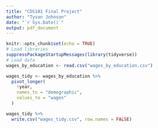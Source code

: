 ---
title: "CDS101 Final Project"
author: "Tyson Johnson"
date: "`r Sys.Date()`"
output: pdf_document
---

```{r setup, include=FALSE}
knitr::opts_chunk$set(echo = TRUE)
# Load libraries
suppressPackageStartupMessages(library(tidyverse))
# Load data
wages_by_education <- read.csv("wages_by_education.csv")
```

```{r}
wages_tidy <- wages_by_education %>% 
  pivot_longer(
    !year,
    names_to = "demographic",
    values_to = "wages"
  )
```

```{r}
wages_tidy %>% 
  write.csv("wages_tidy.csv", row.names = FALSE)
```


